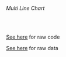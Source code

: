 
###### Multi Line Chart

<br />

[See here](https://observablehq.com/@d3/multi-line-chart) for raw code

[See here](https://gist.githubusercontent.com/mbostock/8033015/raw/01e8225d4a65aca6c759fe4b8c77179f446c5815/unemployment.tsv) for raw data

<br />

<MultiLineChart />
